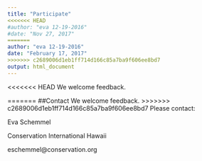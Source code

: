 ```yaml
---
title: "Participate"
<<<<<<< HEAD
#author: "eva 12-19-2016"
#date: "Nov 27, 2017"
=======
author: "eva 12-19-2016"
date: "February 17, 2017"
>>>>>>> c2689006d1eb1ff714d166c85a7ba9f606ee8bd7
output: html_document
---
```



<<<<<<< HEAD
We welcome feedback. 

=======
##Contact 
We welcome feedback. 
>>>>>>> c2689006d1eb1ff714d166c85a7ba9f606ee8bd7
Please contact:

Eva Schemmel

Conservation International Hawaii

eschemmel@conservation.org
